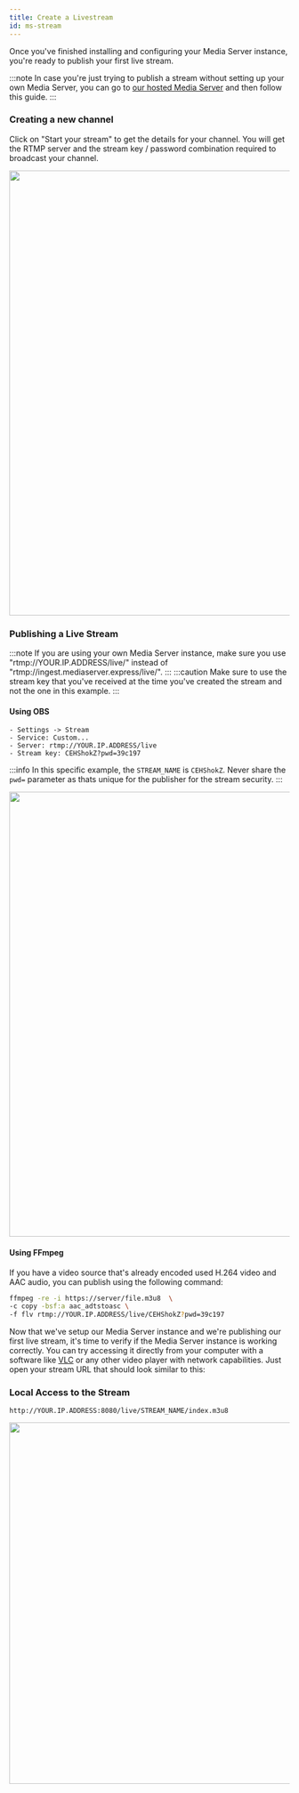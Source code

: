---
title: Create a Livestream
id: ms-stream
---

Once you've finished installing and configuring your Media Server instance, you're ready to publish your first live stream.


:::note
In case you're just trying to publish a stream without setting up your own Media Server, you can go to <a href="https://mediaserver.express" target="_blank">our hosted Media Server</a> and then follow this guide.
:::

### Creating a new channel

Click on "Start your stream" to get the details for your channel. You will get the RTMP server and the stream key / password combination required to broadcast your channel.


<center><img src="/img/start-stream.png" width="800"/> </center>

### Publishing a Live Stream

:::note
If you are using your own Media Server instance, make sure you use "rtmp://YOUR.IP.ADDRESS/live/" instead of "rtmp://ingest.mediaserver.express/live/". 
:::
:::caution
Make sure to use the stream key that you've received at the time you've created the stream and not the one in this example.
:::
#### Using OBS
```
- Settings -> Stream
- Service: Custom...
- Server: rtmp://YOUR.IP.ADDRESS/live
- Stream key: CEHShokZ?pwd=39c197
```
:::info
In this specific example, the `STREAM_NAME` is `CEHShokZ`. Never share the `pwd=` parameter as thats unique for the publisher for the stream security.
:::

<center><img src="/img/obs-settings2.png" width="800"/> </center>


#### Using FFmpeg
If you have a video source that's already encoded used H.264 video and AAC audio, you can publish using the following command:
```bash
ffmpeg -re -i https://server/file.m3u8  \
-c copy -bsf:a aac_adtstoasc \
-f flv rtmp://YOUR.IP.ADDRESS/live/CEHShokZ?pwd=39c197
```

Now that we've setup our Media Server instance and we're publishing our first live stream, it's time to verify if the Media Server instance is working correctly. You can try accessing it directly from your computer with a software like [VLC](https://videolan.org) or any other video player with network capabilities. Just open your stream URL that should look similar to this:

### Local Access to the Stream 
```
http://YOUR.IP.ADDRESS:8080/live/STREAM_NAME/index.m3u8
```
<center><img src="/img/vlc.png" width="650"/> </center>

